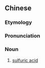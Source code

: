 ==Chinese==
{{zh-forms}}

===Etymology===
{{rfe|zh}}

===Pronunciation===
{{zh-pron
|mn=qz,xm,zz:kat-la̍t-chúi/zz:kat-ba̍k-chúi
|cat=n
}}

===Noun===
{{zh-noun}}

# {{lb|zh|Min Nan}} [[sulfuric acid]]